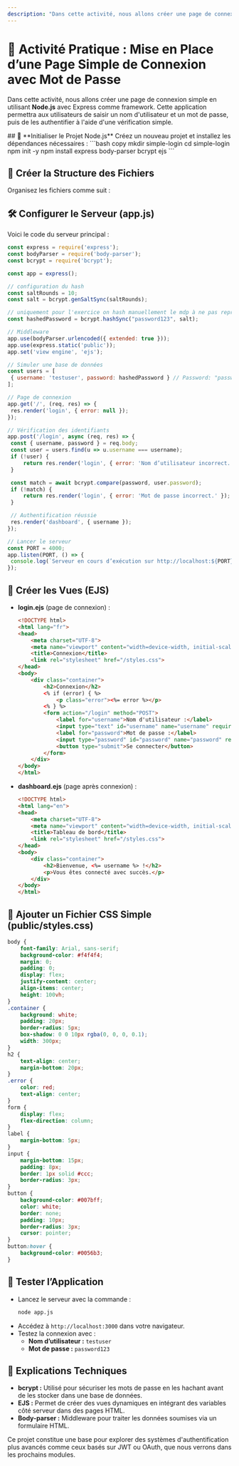 ```yaml
---
description: "Dans cette activité, nous allons créer une page de connexion simple en utilisant Node.js avec Express comme framework. Cette application permettra aux utilisateurs de saisir un nom d'utilisateur et un mot de passe, puis de les authentifier à l'aide d'une vérification simple."
---
```



# 🧪 **Activité Pratique : Mise en Place d’une Page Simple de Connexion avec Mot de Passe**

Dans cette activité, nous allons créer une page de connexion simple en utilisant **Node.js** avec Express comme framework. Cette application permettra aux utilisateurs de saisir un nom d'utilisateur et un mot de passe, puis de les authentifier à l'aide d'une vérification simple.


<Steps>
## 🔐 **Initialiser le Projet Node.js**
   Créez un nouveau projet et installez les dépendances nécessaires :
   ```bash copy
   mkdir simple-login
   cd simple-login
   npm init -y
   npm install express body-parser bcrypt ejs
   ```

## 🔐 **Créer la Structure des Fichiers**
   Organisez les fichiers comme suit :

<FileTree>
  <FileTree.Folder name="simple-login" defaultOpen>
    <FileTree.File name="app.js" />
    <FileTree.Folder name="views" defaultOpen>
      <FileTree.File name="login.ejs" />
      <FileTree.File name="dashboard.ejs" />
    </FileTree.Folder>
    <FileTree.Folder name="public" defaultOpen>
      <FileTree.File name="styles.css" />
    </FileTree.Folder>
    <FileTree.File name="package.json" />
  </FileTree.Folder>
</FileTree>

## 🛠️ **Configurer le Serveur (app.js)**
   Voici le code du serveur principal :
   ```javascript copy
const express = require('express');
const bodyParser = require('body-parser');
const bcrypt = require('bcrypt');

const app = express();

// configuration du hash
const saltRounds = 10;
const salt = bcrypt.genSaltSync(saltRounds);

// uniquement pour l'exercice on hash manuellement le mdp à ne pas reproduire !!!
const hashedPassword = bcrypt.hashSync("password123", salt);

// Middleware
app.use(bodyParser.urlencoded({ extended: true }));
app.use(express.static('public'));
app.set('view engine', 'ejs');

// Simuler une base de données
const users = [
    { username: 'testuser', password: hashedPassword } // Password: "password123"
];

// Page de connexion
app.get('/', (req, res) => {
    res.render('login', { error: null });
});

// Vérification des identifiants
app.post('/login', async (req, res) => {
    const { username, password } = req.body;
    const user = users.find(u => u.username === username);
    if (!user) {
        return res.render('login', { error: 'Nom d’utilisateur incorrect.' });
    }

    const match = await bcrypt.compare(password, user.password);
    if (!match) {
        return res.render('login', { error: 'Mot de passe incorrect.' });
    }

    // Authentification réussie
    res.render('dashboard', { username });
});

// Lancer le serveur
const PORT = 4000;
app.listen(PORT, () => {
    console.log(`Serveur en cours d’exécution sur http://localhost:${PORT}`);
});
```


## 🔐 **Créer les Vues (EJS)**

- **login.ejs** (page de connexion) :
   ```html copy
   <!DOCTYPE html>
   <html lang="fr">
   <head>
       <meta charset="UTF-8">
       <meta name="viewport" content="width=device-width, initial-scale=1.0">
       <title>Connexion</title>
       <link rel="stylesheet" href="/styles.css">
   </head>
   <body>
       <div class="container">
           <h2>Connexion</h2>
           <% if (error) { %>
               <p class="error"><%= error %></p>
           <% } %>
           <form action="/login" method="POST">
               <label for="username">Nom d'utilisateur :</label>
               <input type="text" id="username" name="username" required>
               <label for="password">Mot de passe :</label>
               <input type="password" id="password" name="password" required>
               <button type="submit">Se connecter</button>
           </form>
       </div>
   </body>
   </html>
   ```

- **dashboard.ejs** (page après connexion) :
   ```html copy
   <!DOCTYPE html>
   <html lang="en">
   <head>
       <meta charset="UTF-8">
       <meta name="viewport" content="width=device-width, initial-scale=1.0">
       <title>Tableau de bord</title>
       <link rel="stylesheet" href="/styles.css">
   </head>
   <body>
       <div class="container">
           <h2>Bienvenue, <%= username %> !</h2>
           <p>Vous êtes connecté avec succès.</p>
       </div>
   </body>
   </html>
   ```


## 🔐 **Ajouter un Fichier CSS Simple (public/styles.css)**
   ```css copy
   body {
       font-family: Arial, sans-serif;
       background-color: #f4f4f4;
       margin: 0;
       padding: 0;
       display: flex;
       justify-content: center;
       align-items: center;
       height: 100vh;
   }
   .container {
       background: white;
       padding: 20px;
       border-radius: 5px;
       box-shadow: 0 0 10px rgba(0, 0, 0, 0.1);
       width: 300px;
   }
   h2 {
       text-align: center;
       margin-bottom: 20px;
   }
   .error {
       color: red;
       text-align: center;
   }
   form {
       display: flex;
       flex-direction: column;
   }
   label {
       margin-bottom: 5px;
   }
   input {
       margin-bottom: 15px;
       padding: 8px;
       border: 1px solid #ccc;
       border-radius: 3px;
   }
   button {
       background-color: #007bff;
       color: white;
       border: none;
       padding: 10px;
       border-radius: 3px;
       cursor: pointer;
   }
   button:hover {
       background-color: #0056b3;
   }
   ```


## 🔐 **Tester l’Application**
- Lancez le serveur avec la commande :  
   ```bash copy
   node app.js
   ```
- Accédez à `http://localhost:3000` dans votre navigateur.  
- Testez la connexion avec :
  - **Nom d’utilisateur :** `testuser`
  - **Mot de passe :** `password123`

</Steps>

## 🔐 **Explications Techniques**
- **bcrypt :** Utilisé pour sécuriser les mots de passe en les hachant avant de les stocker dans une base de données.  
- **EJS :** Permet de créer des vues dynamiques en intégrant des variables côté serveur dans des pages HTML.  
- **Body-parser :** Middleware pour traiter les données soumises via un formulaire HTML.

Ce projet constitue une base pour explorer des systèmes d'authentification plus avancés comme ceux basés sur JWT ou OAuth, que nous verrons dans les prochains modules.